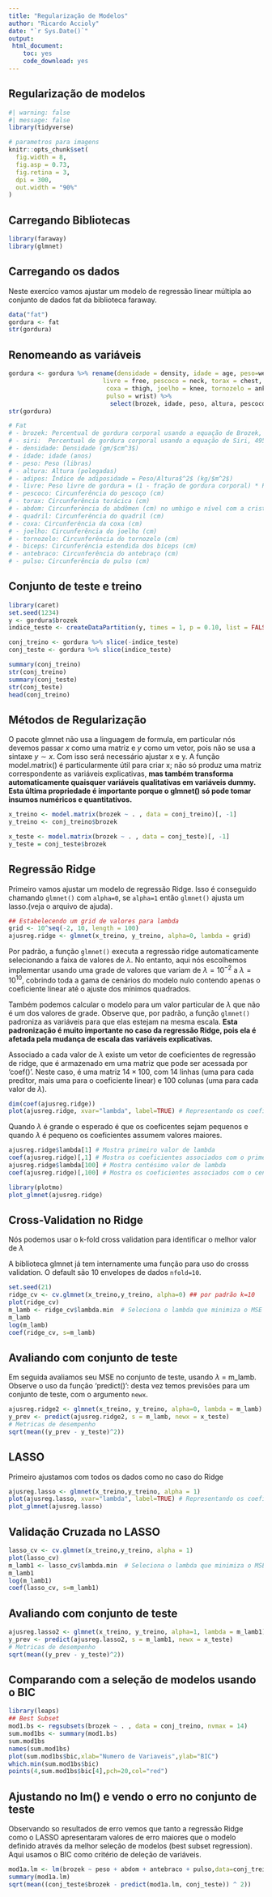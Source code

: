 ```yaml
---
title: "Regularização de Modelos"
author: "Ricardo Accioly"
date: "`r Sys.Date()`"
output:
 html_document:
    toc: yes
    code_download: yes
---
```


## Regularização de modelos

```r
#| warning: false
#| message: false
library(tidyverse)

# parametros para imagens
knitr::opts_chunk$set(
  fig.width = 8,
  fig.asp = 0.73,
  fig.retina = 3,
  dpi = 300,
  out.width = "90%"
)
```

## Carregando Bibliotecas

```r
library(faraway)
library(glmnet)
```

## Carregando os dados

Neste exercíco vamos ajustar um modelo de regressão linear múltipla ao conjunto de dados fat da biblioteca faraway.

```r
data("fat")
gordura <- fat
str(gordura)
```

## Renomeando as variáveis

```r
gordura <- gordura %>% rename(densidade = density, idade = age, peso=weight, altura = height,
                          livre = free, pescoco = neck, torax = chest, quadril = hip,
                           coxa = thigh, joelho = knee, tornozelo = ankle, antebraco = forearm,
                           pulso = wrist) %>% 
                            select(brozek, idade, peso, altura, pescoco,                                        torax, abdom, quadril, coxa, joelho, tornozelo, biceps,antebraco, pulso)                             
str(gordura)
```

```r
# Fat
# - brozek: Percentual de gordura corporal usando a equação de Brozek, 457/Densidade - 414,2
# - siri:  Percentual de gordura corporal usando a equação de Siri, 495/Densidade - 450
# - densidade: Densidade (gm/$cm^3$)
# - idade: idade (anos)
# - peso: Peso (libras)
# - altura: Altura (polegadas)
# - adipos: Índice de adiposidade = Peso/Altura$^2$ (kg/$m^2$)
# - livre: Peso livre de gordura = (1 - fração de gordura corporal) * Peso, utilizando a fórmula de Brozek (lbs)
# - pescoco: Circunferência do pescoço (cm)
# - torax: Circunferência torácica (cm)
# - abdom: Circunferência do abdômen (cm) no umbigo e nível com a crista ilíaca
# - quadril: Circunferência do quadril (cm)
# - coxa: Circunferência da coxa (cm)
# - joelho: Circunferência do joelho (cm)
# - tornozelo: Circunferência do tornozelo (cm)
# - biceps: Circunferência estendida dos bíceps (cm)
# - antebraco: Circunferência do antebraço (cm)
# - pulso: Circunferência do pulso (cm) 
```

## Conjunto de teste e treino

```r
library(caret)
set.seed(1234)
y <- gordura$brozek
indice_teste <- createDataPartition(y, times = 1, p = 0.10, list = FALSE)

conj_treino <- gordura %>% slice(-indice_teste)
conj_teste <- gordura %>% slice(indice_teste)

summary(conj_treino)
str(conj_treino)
summary(conj_teste)
str(conj_teste)
head(conj_treino)
```

## Métodos de Regularização

O pacote glmnet não usa a linguagem de formula, em particular nós devemos passar $x$ como uma matriz e $y$ como um vetor, pois não se usa a sintaxe $y \sim x$. Com isso será necessário ajustar x e y. A função model.matrix() é particularmente útil para criar x; não só produz uma matriz correspondente as variáveis explicativas, **mas também transforma automaticamente quaisquer variáveis qualitativas em variáveis dummy. Esta última propriedade é importante porque o glmnet() só pode tomar insumos numéricos e quantitativos.**

```r
x_treino <- model.matrix(brozek ~ . , data = conj_treino)[, -1]
y_treino <- conj_treino$brozek

x_teste <- model.matrix(brozek ~ . , data = conj_teste)[, -1]
y_teste = conj_teste$brozek
```

## Regressão Ridge

Primeiro vamos ajustar um modelo de regressão Ridge. Isso é conseguido chamando `glmnet()` com `alpha=0`, se `alpha=1` então `glmnet()` ajusta um lasso.(veja o arquivo de ajuda).

```r
## Estabelecendo um grid de valores para lambda
grid <- 10^seq(-2, 10, length = 100)
ajusreg.ridge <- glmnet(x_treino, y_treino, alpha=0, lambda = grid)

```

Por padrão, a função `glmnet()` executa a regressão ridge automaticamente selecionando a faixa de valores de $\lambda$. No entanto, aqui nós escolhemos implementar usando uma grade de valores que variam de $\lambda = 10^{-2}$ a $\lambda = 10^{10}$, cobrindo toda a gama de cenários do modelo nulo contendo apenas o coeficiente linear até o ajuste dos mínimos quadrados.

Também podemos calcular o modelo para um valor particular de $\lambda$ que não é um dos valores de grade. Observe que, por padrão, a função `glmnet()` padroniza as variáveis para que elas estejam na mesma escala. **Esta padronização é muito importante no caso da regressão Ridge, pois ela é afetada pela mudança de escala das variáveis explicativas.**

Associado a cada valor de $\lambda$ existe um vetor de coeficientes de regressão de ridge, que é armazenado em uma matriz que pode ser acessada por 'coef()'. Neste caso, é uma matriz $14 \times 100$, com 14 linhas (uma para cada preditor, mais uma para o coeficiente linear) e 100 colunas (uma para cada valor de $\lambda$).

```r
dim(coef(ajusreg.ridge))
plot(ajusreg.ridge, xvar="lambda", label=TRUE) # Representando os coeficientes

```

Quando $\lambda$ é grande o esperado é que os coeficentes sejam pequenos e quando $\lambda$ é pequeno os coeficientes assumem valores maiores.

```r
ajusreg.ridge$lambda[1] # Mostra primeiro valor de lambda
coef(ajusreg.ridge)[,1] # Mostra os coeficientes associados com o primeiro valor
ajusreg.ridge$lambda[100] # Mostra centésimo valor de lambda
coef(ajusreg.ridge)[,100] # Mostra os coeficientes associados com o centésimo valor
```

```r
library(plotmo)
plot_glmnet(ajusreg.ridge)
```

## Cross-Validation no Ridge

Nós podemos usar o k-fold cross validation para identificar o melhor valor de $\lambda$

A biblioteca glmnet já tem internamente uma função para uso do crosss validation. O default são 10 envelopes de dados `nfold=10`.

```r
set.seed(21)
ridge_cv <- cv.glmnet(x_treino,y_treino, alpha=0) ## por padrão k=10
plot(ridge_cv)
m_lamb <- ridge_cv$lambda.min  # Seleciona o lambda que minimiza o MSE (EQM) de treino
m_lamb
log(m_lamb)
coef(ridge_cv, s=m_lamb)
```

## Avaliando com conjunto de teste

Em seguida avaliamos seu MSE no conjunto de teste, usando $\lambda$ = m_lamb. Observe o uso da função 'predict()': desta vez temos previsões para um conjunto de teste, com o argumento `newx`.

```r
ajusreg.ridge2 <- glmnet(x_treino, y_treino, alpha=0, lambda = m_lamb)
y_prev <- predict(ajusreg.ridge2, s = m_lamb, newx = x_teste)
# Metricas de desempenho
sqrt(mean((y_prev - y_teste)^2))
```

## LASSO

Primeiro ajustamos com todos os dados como no caso do Ridge

```r
ajusreg.lasso <- glmnet(x_treino,y_treino, alpha = 1)
plot(ajusreg.lasso, xvar="lambda", label=TRUE) # Representando os coeficientes
plot_glmnet(ajusreg.lasso)
```

## Validação Cruzada no LASSO

```r
lasso_cv <- cv.glmnet(x_treino,y_treino, alpha = 1)
plot(lasso_cv)
m_lamb1 <- lasso_cv$lambda.min  # Seleciona o lambda que minimiza o MSE de treino
m_lamb1
log(m_lamb1)
coef(lasso_cv, s=m_lamb1)
```

## Avaliando com conjunto de teste

```r
ajusreg.lasso2 <- glmnet(x_treino, y_treino, alpha=1, lambda = m_lamb1)
y_prev <- predict(ajusreg.lasso2, s = m_lamb1, newx = x_teste)
# Metricas de desempenho
sqrt(mean((y_prev - y_teste)^2))
```

## Comparando com a seleção de modelos usando o BIC

```r
library(leaps)
## Best Subset 
mod1.bs <- regsubsets(brozek ~ . , data = conj_treino, nvmax = 14)
sum.mod1bs <- summary(mod1.bs)
sum.mod1bs
names(sum.mod1bs)
plot(sum.mod1bs$bic,xlab="Numero de Variaveis",ylab="BIC")
which.min(sum.mod1bs$bic)
points(4,sum.mod1bs$bic[4],pch=20,col="red")
```

## Ajustando no lm() e vendo o erro no conjunto de teste

Observando so resultados de erro vemos que tanto a regressão Ridge como o LASSO apresentaram valores de erro maiores que o modelo definido através da melhor seleção de modelos (best subset regression). Aqui usamos o BIC como critério de deleção de variáveis.

```r
mod1a.lm <- lm(brozek ~ peso + abdom + antebraco + pulso,data=conj_treino)
summary(mod1a.lm)
sqrt(mean((conj_teste$brozek - predict(mod1a.lm, conj_teste)) ^ 2)) 
```

